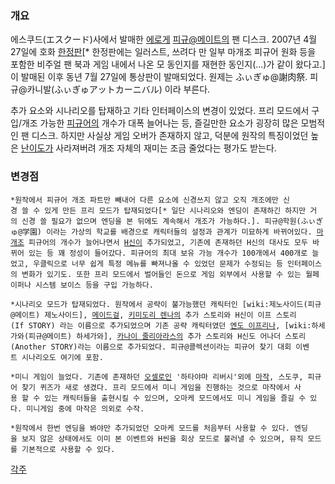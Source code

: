 === 개요 ===
에스쿠드(エスクード)사에서 발매한 [[에로게]] [[피규@메이트]]의 팬 디스크. 2007년 4월 27일에 호화 [[한정판]][* 한정판에는 일러스트, 쓰려다 만 일부 마개조 피규어 원화 등을 포함한 비주얼 팬 북과 게임 내에서 나온 모 동인지를 재현한 동인지(...)가 같이 왔다고.] 이 발매된 이후 동년 7월 27일에 통상판이 발매되었다. 원제는 ふぃぎゅ@謝肉祭. 피규@카니발(ふぃぎゅアットカーニバル) 이라 부른다.


추가 요소와 시나리오를 탑재하고 기타 인터페이스의 변경이 있었다. 프리 모드에서 구입/개조 가능한 [[피규어]]의 개수가 대폭 늘어나는 등, 즐길만한 요소가 굉장히 많은 모범적인 팬 디스크. 하지만 사실상 게임 오버가 존재하지 않고, 덕분에 원작의 특징이었던 높은 [[난이도]]가 사라져버려 개조 자체의 재미는 조금 줄었다는 평가도 받는다.

=== 변경점 ===
 *원작에서 피규어 개조 파트만 빼내어 다른 요소에 신경쓰지 않고 오직 개조에만 신경 쓸 수 있게 만든 프리 모드가 탑재되었다[* 일단 시나리오와 엔딩이 존재하긴 하지만 거의 신경 쓸 필요가 없으며 엔딩을 본 뒤에도 계속해서 개조가 가능하다.]. 피규@학원(ふぃぎゅ@学園) 이라는 가상의 학교를 배경으로 캐릭터들의 설정과 관계가 미묘하게 바뀌어있다. [[마개조]] 피규어의 개수가 늘어나면서 [[H신]]이 추가되었고, 기존에 존재하던 H신의 대사도 모두 바뀌어 있는 등 꽤 정성이 들어갔다. 피규어의 최대 보유 가능 개수가 100개에서 400개로 늘었고, 우클릭으로 너무 쉽게 특정 메뉴를 빠져나올 수 있었던 문제가 수정되는 등 인터페이스의 변화가 있기도. 또한 프리 모드에서 벌어들인 돈으로 게임 외부에서 사용할 수 있는 월페이퍼나 시스템 보이스 등을 구입 가능하다.

 *시나리오 모드가 탑재되었다. 원작에서 공략이 불가능했던 캐릭터인 [wiki:제노사이드(피규@메이트) 제노사이드], [[메이드걸]], [[키미도리 렌나]]의 추가 스토리와 H신이 이프 스토리(If STORY) 라는 이름으로 추가되었으며 기존 공략 캐릭터였던 [[엔도 이프리나]], [wiki:하세가와(피규@메이트) 하세가와], [[카나이 줄리아라스]]의 추가 스토리와 H신도 어나더 스토리(Another STORY)라는 이름으로 추가되었다. 피규@콜렉션이라는 피규어 찾기 대회 이벤트 시나리오도 여기에 포함.

 *미니 게임이 늘었다. 기존에 존재하던 [[오셀로]]인 '하타야마 리버시'외에 [[마작]], 스도쿠, 피규어 찾기 퀴즈가 새로 생겼다. 프리 모드에서 미니 게임을 진행하는 것으로 마작에서 사용 할 수 있는 캐릭터들을 출현시킬 수 있으며, 오마케 모드에서도 미니 게임을 즐길 수 있다. 미니게임 중에 마작은 의외로 수작.

 *원작에서 한번 엔딩을 봐야만 추가되었던 오마케 모드를 처음부터 사용할 수 있다. 엔딩을 보지 않은 상태에서도 이미 본 이벤트와 H씬을 회상 모드로 불러낼 수 있으며, 뮤직 모드를 기본적으로 사용할 수 있다.

[[각주]]
